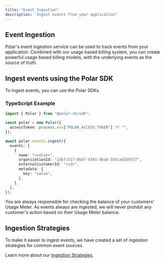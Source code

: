 ```yaml
---
title: "Event Ingestion"
description: "Ingest events from your application"
---
```


## Event Ingestion

Polar's event ingestion service can be used to track events from your application.
Combined with our usage based billing system, you can create powerful usage based billing models, with the underlying events as the source of truth.

## Ingest events using the Polar SDK

To ingest events, you can use the Polar SDKs.

### TypeScript Example

```typescript
import { Polar } from "@polar-sh/sdk";

const polar = new Polar({
  accessToken: process.env["POLAR_ACCESS_TOKEN"] ?? "",
});

await polar.events.ingest({
  events: [
    {
      name: "<value>",
      organizationId: "1dbfc517-0bbf-4301-9ba8-555ca42b9737",
      externalCustomerId: "<id>",
      metadata: {
        key: "value",
      },
    },
  ],
});
```

<Note>
  You are always responsible for checking the balance of your customers' Usage
  Meter. As events always are ingested, we will never prohibit any customer's
  action based on their Usage Meter balance.
</Note>

## Ingestion Strategies

To make it easier to ingest events, we have created a set of ingestion strategies for common event sources.

Learn more about our [Ingestion Strategies](/features/usage-based-billing/ingestion-strategies).
